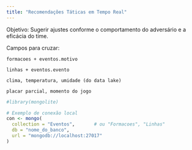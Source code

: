 ```yaml
---
title: "Recomendações Táticas em Tempo Real"
---
```


Objetivo: Sugerir ajustes conforme o comportamento do adversário e a eficácia do time.

Campos para cruzar:

    formacoes + eventos.motivo

    linhas + eventos.evento

    clima, temperatura, umidade (do data lake)

    placar parcial, momento do jogo

```r
#library(mongolite)

# Exemplo de conexão local
con <- mongo(
  collection = "Eventos",       # ou "Formacoes", "Linhas"
  db = "nome_do_banco",
  url = "mongodb://localhost:27017"
)

```

